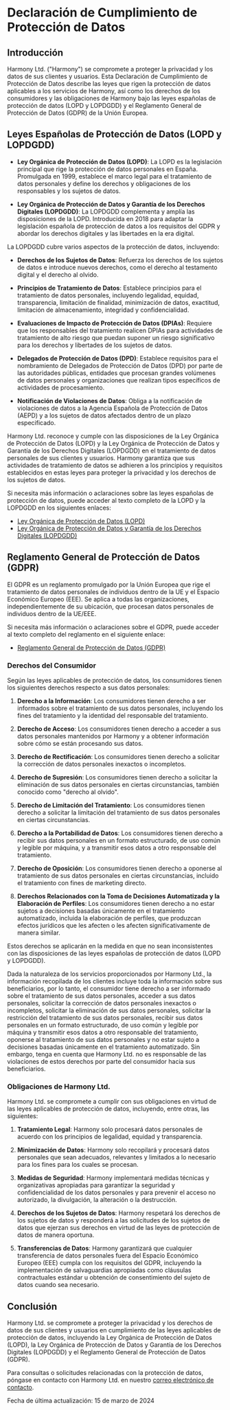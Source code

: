 # Declaración de Cumplimiento de Protección de Datos

## Introducción

Harmony Ltd. ("Harmony") se compromete a proteger la privacidad y los datos de sus clientes y usuarios. Esta Declaración de Cumplimiento de Protección de Datos describe las leyes que rigen la protección de datos aplicables a los servicios de Harmony, así como los derechos de los consumidores y las obligaciones de Harmony bajo las leyes españolas de protección de datos (LOPD y LOPDGDD) y el Reglamento General de Protección de Datos (GDPR) de la Unión Europea.

## Leyes Españolas de Protección de Datos (LOPD y LOPDGDD)

- **Ley Orgánica de Protección de Datos (LOPD)**: La LOPD es la legislación principal que rige la protección de datos personales en España. Promulgada en 1999, establece el marco legal para el tratamiento de datos personales y define los derechos y obligaciones de los responsables y los sujetos de datos.

- **Ley Orgánica de Protección de Datos y Garantía de los Derechos Digitales (LOPDGDD)**: La LOPDGDD complementa y amplía las disposiciones de la LOPD. Introducida en 2018 para adaptar la legislación española de protección de datos a los requisitos del GDPR y abordar los derechos digitales y las libertades en la era digital.

La LOPDGDD cubre varios aspectos de la protección de datos, incluyendo:

- **Derechos de los Sujetos de Datos**: Refuerza los derechos de los sujetos de datos e introduce nuevos derechos, como el derecho al testamento digital y el derecho al olvido.

- **Principios de Tratamiento de Datos**: Establece principios para el tratamiento de datos personales, incluyendo legalidad, equidad, transparencia, limitación de finalidad, minimización de datos, exactitud, limitación de almacenamiento, integridad y confidencialidad.

- **Evaluaciones de Impacto de Protección de Datos (DPIAs)**: Requiere que los responsables del tratamiento realicen DPIAs para actividades de tratamiento de alto riesgo que puedan suponer un riesgo significativo para los derechos y libertades de los sujetos de datos.

- **Delegados de Protección de Datos (DPD)**: Establece requisitos para el nombramiento de Delegados de Protección de Datos (DPD) por parte de las autoridades públicas, entidades que procesan grandes volúmenes de datos personales y organizaciones que realizan tipos específicos de actividades de procesamiento.

- **Notificación de Violaciones de Datos**: Obliga a la notificación de violaciones de datos a la Agencia Española de Protección de Datos (AEPD) y a los sujetos de datos afectados dentro de un plazo especificado.

Harmony Ltd. reconoce y cumple con las disposiciones de la Ley Orgánica de Protección de Datos (LOPD) y la Ley Orgánica de Protección de Datos y Garantía de los Derechos Digitales (LOPDGDD) en el tratamiento de datos personales de sus clientes y usuarios. Harmony garantiza que sus actividades de tratamiento de datos se adhieren a los principios y requisitos establecidos en estas leyes para proteger la privacidad y los derechos de los sujetos de datos.

Si necesita más información o aclaraciones sobre las leyes españolas de protección de datos, puede acceder al texto completo de la LOPD y la LOPDGDD en los siguientes enlaces:

- [Ley Orgánica de Protección de Datos (LOPD)](https://www.boe.es/buscar/act.php?id=BOE-A-1999-23750)
- [Ley Orgánica de Protección de Datos y Garantía de los Derechos Digitales (LOPDGDD)](https://www.boe.es/buscar/act.php?id=BOE-A-2018-16673)

## Reglamento General de Protección de Datos (GDPR)

El GDPR es un reglamento promulgado por la Unión Europea que rige el tratamiento de datos personales de individuos dentro de la UE y el Espacio Económico Europeo (EEE). Se aplica a todas las organizaciones, independientemente de su ubicación, que procesan datos personales de individuos dentro de la UE/EEE.

Si necesita más información o aclaraciones sobre el GDPR, puede acceder al texto completo del reglamento en el siguiente enlace:

- [Reglamento General de Protección de Datos (GDPR)](https://eur-lex.europa.eu/legal-content/ES/TXT/?uri=CELEX:32016R0679)

### Derechos del Consumidor

Según las leyes aplicables de protección de datos, los consumidores tienen los siguientes derechos respecto a sus datos personales:

1. **Derecho a la Información**: Los consumidores tienen derecho a ser informados sobre el tratamiento de sus datos personales, incluyendo los fines del tratamiento y la identidad del responsable del tratamiento.

2. **Derecho de Acceso**: Los consumidores tienen derecho a acceder a sus datos personales mantenidos por Harmony y a obtener información sobre cómo se están procesando sus datos.

3. **Derecho de Rectificación**: Los consumidores tienen derecho a solicitar la corrección de datos personales inexactos o incompletos.

4. **Derecho de Supresión**: Los consumidores tienen derecho a solicitar la eliminación de sus datos personales en ciertas circunstancias, también conocido como "derecho al olvido".

5. **Derecho de Limitación del Tratamiento**: Los consumidores tienen derecho a solicitar la limitación del tratamiento de sus datos personales en ciertas circunstancias.

6. **Derecho a la Portabilidad de Datos**: Los consumidores tienen derecho a recibir sus datos personales en un formato estructurado, de uso común y legible por máquina, y a transmitir esos datos a otro responsable del tratamiento.

7. **Derecho de Oposición**: Los consumidores tienen derecho a oponerse al tratamiento de sus datos personales en ciertas circunstancias, incluido el tratamiento con fines de marketing directo.

8. **Derechos Relacionados con la Toma de Decisiones Automatizada y la Elaboración de Perfiles**: Los consumidores tienen derecho a no estar sujetos a decisiones basadas únicamente en el tratamiento automatizado, incluida la elaboración de perfiles, que produzcan efectos jurídicos que les afecten o les afecten significativamente de manera similar.

Estos derechos se aplicarán en la medida en que no sean inconsistentes con las disposiciones de las leyes españolas de protección de datos (LOPD y LOPDGDD).

Dada la naturaleza de los servicios proporcionados por Harmony Ltd., la información recopilada de los clientes incluye toda la información sobre sus beneficiarios, por lo tanto, el consumidor tiene derecho a ser informado sobre
el tratamiento de sus datos personales, acceder a sus datos personales, solicitar la corrección de datos personales inexactos o incompletos, solicitar la eliminación de sus datos personales, solicitar la restricción del
tratamiento de sus datos personales, recibir sus datos personales en un formato estructurado, de uso común y legible por máquina y transmitir esos datos a otro responsable del tratamiento, oponerse al tratamiento de
sus datos personales y no estar sujeto a decisiones basadas únicamente en el tratamiento automatizado. Sin embargo, tenga en cuenta que Harmony Ltd. no es responsable de las violaciones de estos derechos por parte del consumidor hacia sus beneficiarios.

### Obligaciones de Harmony Ltd.

Harmony Ltd. se compromete a cumplir con sus obligaciones en virtud de las leyes aplicables de protección de datos, incluyendo, entre otras, las siguientes:

1. **Tratamiento Legal**: Harmony solo procesará datos personales de acuerdo con los principios de legalidad, equidad y transparencia.

2. **Minimización de Datos**: Harmony solo recopilará y procesará datos personales que sean adecuados, relevantes y limitados a lo necesario para los fines para los cuales se procesan.

3. **Medidas de Seguridad**: Harmony implementará medidas técnicas y organizativas apropiadas para garantizar la seguridad y confidencialidad de los datos personales y para prevenir el acceso no autorizado, la divulgación, la alteración o la destrucción.

4. **Derechos de los Sujetos de Datos**: Harmony respetará los derechos de los sujetos de datos y responderá a las solicitudes de los sujetos de datos que ejerzan sus derechos en virtud de las leyes de protección de datos de manera oportuna.

5. **Transferencias de Datos**: Harmony garantizará que cualquier transferencia de datos personales fuera del Espacio Económico Europeo (EEE) cumpla con los requisitos del GDPR, incluyendo la implementación de salvaguardias apropiadas como cláusulas contractuales estándar u obtención de consentimiento del sujeto de datos cuando sea necesario.

## Conclusión

Harmony Ltd. se compromete a proteger la privacidad y los derechos de datos de sus clientes y usuarios en cumplimiento de las leyes aplicables de protección de datos, incluyendo la Ley Orgánica de Protección de Datos (LOPD), la Ley Orgánica de Protección de Datos y Garantía de los Derechos Digitales (LOPDGDD) y el Reglamento General de Protección de Datos (GDPR).

Para consultas o solicitudes relacionadas con la protección de datos, póngase en contacto con Harmony Ltd. en nuestro [correo electrónico de contacto](harmonyltd@gmail.com).

Fecha de última actualización: 15 de marzo de 2024
